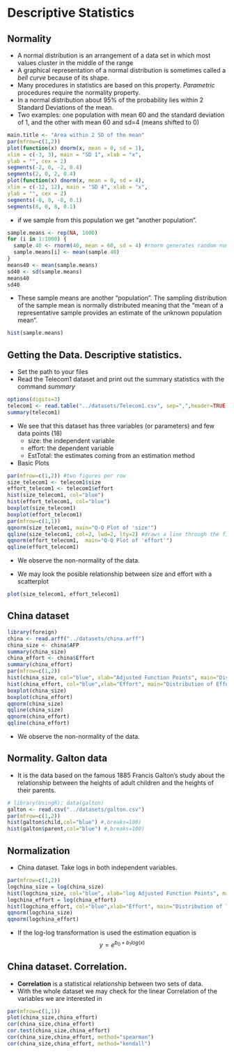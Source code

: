 
# Descriptive Statistics


## Normality 
  - A normal distribution is an arrangement of a data set in which most values cluster in the middle of the range
  - A graphical representation of a normal distribution is sometimes called a *bell curve* because of its shape.
  - Many procedures in statistics are based on this property. *Parametric* procedures require the normality property.
  - In a normal distribution about 95% of the probability lies within 2 Standard Deviations of the mean.
  - Two examples: one population with mean 60 and the standard deviation of 1, and the other with mean 60 and sd=4 (means shifted to 0)
  
```r
main.title <- "Area within 2 SD of the mean"
par(mfrow=c(1,2))
plot(function(x) dnorm(x, mean = 0, sd = 1),
xlim = c(-3, 3), main = "SD 1", xlab = "x",
ylab = "", cex = 2)
segments(-2, 0, -2, 0.4)
segments(2, 0, 2, 0.4)
plot(function(x) dnorm(x, mean = 0, sd = 4),
xlim = c(-12, 12), main = "SD 4", xlab = "x",
ylab = "", cex = 2)
segments(-8, 0, -8, 0.1)
segments(8, 0, 8, 0.1)
```

  - if we sample from this population we get "another population".
  
```r
sample.means <- rep(NA, 1000)
for (i in 1:1000) {
  sample.40 <- rnorm(40, mean = 60, sd = 4) #rnorm generates random numbers from normal distribution
  sample.means[i] <- mean(sample.40)
}
means40 <- mean(sample.means)
sd40 <- sd(sample.means)
means40
sd40
```
- These sample means are another "population". The sampling distribution of the sample mean is normally distributed meaning that the "mean of a representative sample provides an estimate of the unknown population mean".
```r
hist(sample.means)
```



## Getting the Data. Descriptive statistics.
  - Set the path to your files 
  - Read the Telecom1 dataset and print out the summary statistics with the command *summary*
```r
options(digits=3)
telecom1 <- read.table("../datasets/Telecom1.csv", sep=",",header=TRUE, stringsAsFactors=FALSE, dec = ".") #read data
summary(telecom1)
```
  - We see that this dataset has three variables (or parameters) and few data points (18)
    + size: the independent variable
    + effort: the dependent variable
    + EstTotal: the estimates coming from an estimation method
  - Basic Plots
```r
par(mfrow=c(1,2)) #two figures per row
size_telecom1 <- telecom1$size
effort_telecom1 <- telecom1$effort
hist(size_telecom1, col="blue")
hist(effort_telecom1, col="blue")
boxplot(size_telecom1)
boxplot(effort_telecom1)
par(mfrow=c(1,1))
qqnorm(size_telecom1, main="Q-Q Plot of 'size'")
qqline(size_telecom1, col=2, lwd=2, lty=2) #draws a line through the first and third quartiles
qqnorm(effort_telecom1,  main="Q-Q Plot of 'effort'")
qqline(effort_telecom1)
```
  - We observe the non-normality of the data. 
  
  - We may look the posible relationship between size and effort with a scatterplot
  
```r
plot(size_telecom1, effort_telecom1)
```


## China dataset 


```r
library(foreign)
china <- read.arff("../datasets/china.arff")
china_size <- china$AFP
summary(china_size)
china_effort <- china$Effort
summary(china_effort)
par(mfrow=c(1,2))
hist(china_size, col="blue", xlab="Adjusted Function Points", main="Distribution of AFP")
hist(china_effort, col="blue",xlab="Effort", main="Distribution of Effort")
boxplot(china_size)
boxplot(china_effort)
qqnorm(china_size)
qqline(china_size)
qqnorm(china_effort)
qqline(china_effort)
```
  - We observe the non-normality of the data. 

## Normality. Galton data
  - It is the data based on the famous 1885 Francis Galton's study about the relationship between the heights of adult children and the heights of their parents.


```r
# library(UsingR); data(galton)
galton <- read.csv("../datasets/galton.csv")
par(mfrow=c(1,2))
hist(galton$child,col="blue") #,breaks=100)
hist(galton$parent,col="blue") #,breaks=100)
```


## Normalization

  - China dataset. Take logs in both independent variables. 
  
  
```r
par(mfrow=c(1,2))
logchina_size = log(china_size)
hist(logchina_size, col="blue", xlab="log Adjusted Function Points", main="Distribution of log AFP")
logchina_effort = log(china_effort)
hist(logchina_effort, col="blue",xlab="Effort", main="Distribution of log Effort")
qqnorm(logchina_size)
qqnorm(logchina_effort)
```


- If the log-log transformation is used the estimation equation is $$y= e^{b_0 + b_1 log(x)} $$

## China dataset. Correlation. 

  - **Correlation** is a statistical relationship between two sets of data.
  - With the whole dataset we may check for the linear Correlation of the variables we are interested in
  
  
```r
par(mfrow=c(1,1))
plot(china_size,china_effort)
cor(china_size,china_effort)
cor.test(china_size,china_effort)
cor(china_size,china_effort, method="spearman")
cor(china_size,china_effort, method="kendall")
```

